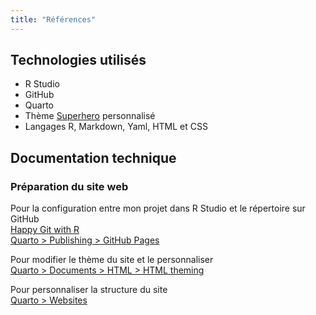 ```yaml
---
title: "Références"
---
```


## Technologies utilisés

- R Studio
- GitHub
- Quarto
- Thème [Superhero](https://bootswatch.com/superhero/) personnalisé
- Langages R, Markdown, Yaml, HTML et CSS

## Documentation technique

### Préparation du site web

Pour la configuration entre mon projet dans R Studio et le répertoire sur GitHub  
[Happy Git with R](https://happygitwithr.com/existing-github-last.html)  
[Quarto > Publishing > GitHub Pages](https://quarto.org/docs/publishing/github-pages.html)

Pour modifier le thème du site et le personnaliser  
[Quarto > Documents > HTML > HTML theming](https://quarto.org/docs/output-formats/html-themes.html)

Pour personnaliser la structure du site  
[Quarto > Websites](https://quarto.org/docs/websites/)
